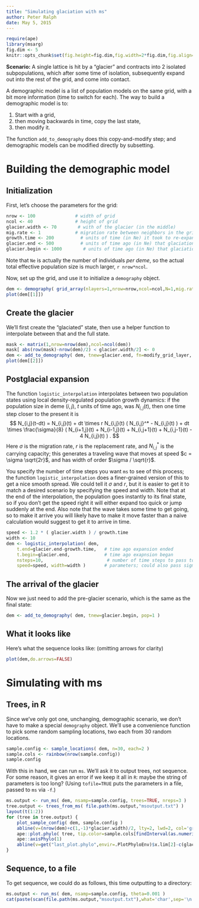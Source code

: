```yaml
---
title: "Simulating glaciation with ms"
author: Peter Ralph
date: May 5, 2015
---
```



```r
require(ape)
library(msarg)
fig.dim <- 5
knitr::opts_chunk$set(fig.height=fig.dim,fig.width=2*fig.dim,fig.align='center')
```

**Scenario:** 
A single lattice is hit by a "glacier" and contracts into 2 isolated subpopulations, 
which after some time of isolation, subsequently expand out into the rest of the grid, and come into contact.

A demographic model is a list of population models on the same grid, with a bit more information (time to switch for each).
The way to build a demographic model is to:

1. Start with a grid,
2. then moving backwards in time, copy the last state, 
3. then modify it.

The function `add_to_demography` does this copy-and-modify step;
and demographic models can be modified directly by subsetting.


Building the demographic model
==============================

Initialization
--------------

First, let's choose the parameters for the grid:
```r
nrow <- 100               # width of grid
ncol <- 40                # height of grid
glacier.width <- 70        # with of the glacier (in the middle)
mig.rate <- 1             # migration rate between neighbors in the grid
growth.time <- 200          # units of time (in Ne) it took to re-expand post-glacier
glacier.end <- 500          # units of time ago (in Ne) that glaciation ended
glacier.begin <- 1000        # units of time ago (in Ne) that glaciation began
```
Note that `Ne` is actually the number of individuals *per deme*, so the actual total effective population size is much larger, `r nrow*ncol`.

Now, set up the grid,
and use it to initialize a `demography` object.
```r
dem <- demography( grid_array(nlayers=1,nrow=nrow,ncol=ncol,N=1,mig.rate=mig.rate) )
plot(dem[[1]])
```

Create the glacier
------------------

We'll first create the "glaciated" state,
then use a helper function to interpolate between that and the full state.
```r
mask <- matrix(1,nrow=nrow(dem),ncol=ncol(dem))
mask[ abs(row(mask)-nrow(dem)/2) < glacier.width/2] <- 0
dem <- add_to_demography( dem, tnew=glacier.end, fn=modify_grid_layer, layer=1, dN=mask )
plot(dem[[2]])
```

Postglacial expansion
---------------------

The function `logistic_interpolation` interpolates between two population states
using local density-regulated population growth dynamics:
if the population size in deme $(i,j)$, $t$ units of time ago, was $N_{i,j}(t)$,
then one time step closer to the present it is
$$ 
N_{i,j}(t-dt) = N_{i,j}(t) 
    + dt \times r N_{i,j}(t) ( N_{i,j}^* - N_{i,j}(t) ) 
    + dt \times \frac{\sigma}{8} ( N_{i+1,j}(t) + N_{i-1,j}(t) + N_{i,j+1}(t) + N_{i,j-1}(t) - 4 N_{i,j}(t) )
.  
$$
Here $\sigma$ is the migration rate, $r$ is the replacement rate, and $N_{i,j}^*$ is the carrying capacity;
this generates a traveling wave that moves at speed $c = \sigma \sqrt{2r}$,
and has width of order $\sigma / \sqrt{r}$.

You specify the number of time steps you want `ms` to see of this process;
the function `logistic_interpolation` does a finer-grained version of this to get a nice smooth spread.
We could tell it $\sigma$ and $r$, but it is easier to get it to match a desired scenario
by specifying the speed and width. 
Note that at the end of the interpolation, the population goes instantly to its final state,
so if you don't get the speed right it will either expand too quick or jump suddenly at the end.
Also note that the wave takes some time to get going, so to make it arrive 
you will likely have to make it move faster than a naive calculation would suggest
to get it to arrive in time.
```r
speed <- 1.2 * ( glacier.width ) / growth.time 
width <- 10
dem <- logistic_interpolation( dem, 
    t.end=glacier.end-growth.time,   # time ago expansion ended
    t.begin=glacier.end,             # time ago exapnsion began
    nsteps=10,                        # number of time steps to pass to ms
    speed=speed, width=width )       # parameters; could also pass sigma= and r= .
```

The arrival of the glacier
--------------------------

Now we just need to add the pre-glacier scenario,
which is the same as the final state:
```r
dem <- add_to_demography( dem, tnew=glacier.begin, pop=1 )
```

What it looks like
------------------

Here's what the sequence looks like:
(omitting arrows for clarity)
```r
plot(dem,do.arrows=FALSE)
```


Simulating with ms
==================

Trees, in R
-----------

Since we've only got one, unchanging, demographic scenario,
we don't have to make a special `demography` object.
We'll use a convenience function to pick some random sampling locations,
two each from 30 random locations.
```r
sample.config <- sample_locations( dem, n=30, each=2 )
sample.cols <- rainbow(nrow(sample.config))
sample.config
```
With this in hand, we can run `ms`.
We'll ask it to output trees, not sequence.
For some reason, it gives an error if we keep it all in `R`: 
maybe the string of parameters is too long?
(Using `tofile=TRUE` puts the parameters in a file, passed to `ms` via `-f`.)
```r
ms.output <- run_ms( dem, nsamp=sample.config, trees=TRUE, nreps=3 )
tree.output <- trees_from_ms( file.path(ms.output,"msoutput.txt") )
layout(t(1:2))
for (tree in tree.output) {
    plot_sample_config( dem, sample.config )
    abline(v=(nrow(dem)+c(1,-1)*glacier.width)/2, lty=2, lwd=2, col='grey')
    ape::plot.phylo( tree, tip.color=sample.cols[findInterval(as.numeric(tree$tip.label),1+c(0,cumsum(sample.config[,4])))] )
    ape::axisPhylo(1)
    abline(v=get("last_plot.phylo",envir=.PlotPhyloEnv)$x.lim[2]-c(glacier.end,glacier.begin), lty=2, lwd=2, col='grey')  # grrr, ape::
}
```

Sequence, to a file
-------------------

To get sequence, we could do as follows,
this time outputting to a directory:
```r
ms.output <- run_ms( dem, nsamp=sample.config, theta=0.001 )
cat(paste(scan(file.path(ms.output,"msoutput.txt"),what='char',sep='\n'),collapse='\n'))
```
